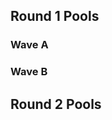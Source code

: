 {{DISPLAYTITLE:EVO 2016: ''Melee'' Doubles Side Event Pools}}{{SetGame|melee}}
{{tabs static
|name1=Overview
|link1=EVO/2016/Melee Doubles Side Event
|name2=Doubles Pools
|link2=EVO/2016/Melee Doubles Side Event/Doubles Pools
|name3=Doubles Bracket
|link3=EVO/2016/Melee Doubles Side Event/Doubles Bracket
|This=2
}}
==Round 1 Pools==
===Wave A===
{{Box|start|padding=2em}}
===={{HiddenSort|A1}}====
{{GroupTableStart |Bracket A1|width=300px}}
{{DoublesGroupTableSlot|p1=Alan|p1flag=us|p2=Shroomed|p2flag=us|win_m=3|lose_m=0|place=1|bg=up|go={{advance|EVO/2016/Melee Doubles Side Event/Doubles Pools#Round 2 Pools}}}}
{{DoublesGroupTableSlot|p1=s0ft|p1flag=us|p2=Ken|p2flag=us|win_m=3|lose_m=1|place=2|bg=stay|go={{advance|EVO/2016/Melee Doubles Side Event/Doubles Pools#Round 2 Pools}}}}
{{DoublesGroupTableSlot|p1=Bladewise|p1flag=us|p2=JAVI|p2flag=mx|win_m=2|lose_m=1|place=2|bg=stay|go={{advance|EVO/2016/Melee Doubles Side Event/Doubles Pools#Round 2 Pools}}}}
{{DoublesGroupTableSlot|p1=S2B|p1flag=us|p2=Mahone|p2flag=us|win_m=4|lose_m=2|place=4|bg=down}}
{{DoublesGroupTableSlot|p1=OMGage|p1flag=us|p2=Eggz|p2flag=us|win_m=2|lose_m=2|place=5|bg=down}}
{{DoublesGroupTableSlot|p1=Scythe|p1flag=us|p2=Sago|p2flag=us|win_m=2|lose_m=2|place=5|bg=down}}
{{DoublesGroupTableSlot|p1=BPow|p1flag=us|p2=Area|p2flag=us|win_m=2|lose_m=2|place=7|bg=down}}
{{DoublesGroupTableSlot|p1=4D|p1flag=us|p2=Lazuli|p2flag=us|win_m=2|lose_m=2|place=7|bg=down}}
{{DoublesGroupTableSlot|p1=ryfish|p1flag=us|p2=Dis|p2flag=us|win_m=0|lose_m=2|place=9|bg=down}}
{{DoublesGroupTableSlot|p1=spoopy williams|p1flag=us|p2=ezo|p2flag=us|win_m=0|lose_m=2|place=9|bg=down}}
{{DoublesGroupTableSlot|p1=squallette|p1flag=us|p2=E40iez|p2flag=us|win_m=0|lose_m=2|place=9|bg=down}}
{{DoublesGroupTableSlot|p1=Rococo|p1flag=us|p2=Brail_L2K|p2flag=us|win_m=0|lose_m=2|place=9|bg=down}}
{{GroupTableEnd}}
{{Box|break|padding=2em}}

===={{HiddenSort|A2}}====
{{GroupTableStart |Bracket A2|width=300px}}
{{DoublesGroupTableSlot|p1=The Moon|p1flag=us|p2=DJ Nintendo|p2flag=us|win_m=3|lose_m=0|place=1|bg=up|go={{advance|EVO/2016/Melee Doubles Side Event/Doubles Pools#Round 2 Pools}}}}
{{DoublesGroupTableSlot|p1=Flamin Roy|p1flag=us|p2=baka4moe|p2flag=us|win_m=3|lose_m=1|place=2|bg=stay|go={{advance|EVO/2016/Melee Doubles Side Event/Doubles Pools#Round 2 Pools}}}}
{{DoublesGroupTableSlot|p1=Nintendude|p1flag=us|p2=Azen Zagenite|p2flag=us|win_m=2|lose_m=1|place=2|bg=stay|go={{advance|EVO/2016/Melee Doubles Side Event/Doubles Pools#Round 2 Pools}}}}
{{DoublesGroupTableSlot|p1=Snowy|p1flag=us|p2=MT|p2flag=us|win_m=3|lose_m=2|place=4|bg=down}}
{{DoublesGroupTableSlot|p1=HondaFoo|p1flag=us|p2=Blair|p2flag=us|win_m=3|lose_m=2|place=5|bg=down}}
{{DoublesGroupTableSlot|p1=Dr. Z|p1flag=us|p2=Azusa|p2flag=us|win_m=2|lose_m=2|place=5|bg=down}}
{{DoublesGroupTableSlot|p1=Abcool|p1flag=bs|p2=Shin|p2flag=bs|win_m=1|lose_m=2|place=7|bg=down}}
{{DoublesGroupTableSlot|p1=Bon|p1flag=us|p2=Seal|p2flag=us|win_m=1|lose_m=2|place=7|bg=down}}
{{DoublesGroupTableSlot|p1=Eval|p1flag=pr|p2=Mizu|p2flag=us|win_m=1|lose_m=2|place=9|bg=down}}
{{DoublesGroupTableSlot|p1=Falco Escobar|p1flag=us|p2=Tyo|p2flag=us|win_m=1|lose_m=2|place=9|bg=down}}
{{DoublesGroupTableSlot|p1=choochoo|p1flag=us|p2=Young Craig|p2flag=us|win_m=0|lose_m=2|place=9|bg=down}}
{{DoublesGroupTableSlot|p1=Glenjamin|p1flag=us|p2=Kismet|p2flag=us|win_m=0|lose_m=2|place=9|bg=down}}
{{GroupTableEnd}}
{{Box|break|padding=2em}}

===={{HiddenSort|A3}}====
{{GroupTableStart |Bracket A3|width=300px}}
{{DoublesGroupTableSlot|p1=Mew2King|p1flag=us|p2=Hungrybox|p2flag=us|win_m=3|lose_m=0|place=1|bg=up|go={{advance|EVO/2016/Melee Doubles Side Event/Doubles Pools#Round 2 Pools}}}}
{{DoublesGroupTableSlot|p1=NMW|p1flag=us|p2=L|p2flag=us|win_m=3|lose_m=1|place=2|bg=stay|go={{advance|EVO/2016/Melee Doubles Side Event/Doubles Pools#Round 2 Pools}}}}
{{DoublesGroupTableSlot|p1=Reno|p1flag=us|p2=Lucky|p2flag=us|win_m=2|lose_m=1|place=2|bg=stay|go={{advance|EVO/2016/Melee Doubles Side Event/Doubles Pools#Round 2 Pools}}}}
{{DoublesGroupTableSlot|p1=MacD|p1flag=us|p2=_milktea|p2flag=us|win_m=2|lose_m=2|place=4|bg=down}}
{{DoublesGroupTableSlot|p1=Blaze|p1flag=us|p2=Gibbles|p2flag=us|win_m=3|lose_m=2|place=5|bg=down}}
{{DoublesGroupTableSlot|p1=Rise|p1flag=us|p2=D-MaN|p2flag=us|win_m=3|lose_m=2|place=5|bg=down}}
{{DoublesGroupTableSlot|p1=SOUPOSTRICH|p1flag=us|p2=Jam|p2flag=ca|win_m=2|lose_m=2|place=7|bg=down}}
{{DoublesGroupTableSlot|p1=emilywaves|p1flag=us|p2=Jekku|p2flag=fi|win_m=2|lose_m=2|place=7|bg=down}}
{{DoublesGroupTableSlot|p1=envy|p1flag=us|p2=Ginkelburg|p2flag=us|win_m=0|lose_m=2|place=9|bg=down}}
{{DoublesGroupTableSlot|p1=Volvo|p1flag=se|p2=Lamp|p2flag=se|win_m=0|lose_m=2|place=9|bg=down}}
{{DoublesGroupTableSlot|p1=Spark|p1flag=us|p2=Skeleton Sword|p2flag=us|win_m=0|lose_m=2|place=9|bg=down}}
{{DoublesGroupTableSlot|p1=limjoker|p1flag=us|p2=ZettaiTerritory|p2flag=us|win_m=0|lose_m=2|place=9|bg=down}}
{{GroupTableEnd}}
{{Box|break|padding=2em}}

===={{HiddenSort|A4}}====
{{GroupTableStart |Bracket A4|width=300px}}
{{DoublesGroupTableSlot|p1=Slox|p1flag=us|p2=Swedish Delight|p2flag=us|win_m=3|lose_m=0|place=1|bg=up|go={{advance|EVO/2016/Melee Doubles Side Event/Doubles Pools#Round 2 Pools}}}}
{{DoublesGroupTableSlot|p1=HomeMadeWaffles|p1flag=us|p2=Phil|p2flag=us|win_m=4|lose_m=1|place=2|bg=stay|go={{advance|EVO/2016/Melee Doubles Side Event/Doubles Pools#Round 2 Pools}}}}
{{DoublesGroupTableSlot|p1=Prince Abu|p1flag=us|p2=Duck|p2flag=us|win_m=2|lose_m=1|place=2|bg=stay|go={{advance|EVO/2016/Melee Doubles Side Event/Doubles Pools#Round 2 Pools}}}}
{{DoublesGroupTableSlot|p1=Andymosity|p1flag=us|p2=Strain|p2flag=us|win_m=3|lose_m=2|place=4|bg=down}}
{{DoublesGroupTableSlot|p1=Ted|p1flag=us|p2=7ent|p2flag=us|win_m=2|lose_m=2|place=5|bg=down}}
{{DoublesGroupTableSlot|p1=Excel_Zero|p1flag=pr|p2=Blazing|p2flag=pr|win_m=1|lose_m=2|place=5|bg=down}}
{{DoublesGroupTableSlot|p1=Yung Dactyl|p1flag=us|p2=Sir illiam|p2flag=us|win_m=2|lose_m=2|place=7|bg=down}}
{{DoublesGroupTableSlot|p1=Salevits|p1flag=fi|p2=Zlazher|p2flag=fi|win_m=2|lose_m=2|place=7|bg=down}}
{{DoublesGroupTableSlot|p1=Tank|p1flag=us|p2=John Wick|p2flag=us|win_m=1|lose_m=2|place=9|bg=down}}
{{DoublesGroupTableSlot|p1=Kevbot|p1flag=us|p2=Dana|p2flag=us|win_m=0|lose_m=2|place=9|bg=down}}
{{DoublesGroupTableSlot|p1=Yeet|p1flag=us|p2=zomg|p2flag=us|win_m=0|lose_m=2|place=9|bg=down}}
{{DoublesGroupTableSlot|p1=Kyouko!|p1flag=us|p2=Thundrio|p2flag=us|win_m=0|lose_m=2|place=9|bg=down}}
{{GroupTableEnd}}
{{Box|end}}

===Wave B===
{{Box|start|padding=2em}}
===={{HiddenSort|B1}}====
{{GroupTableStart |Bracket B1|width=300px}}
{{DoublesGroupTableSlot|p1=ChuDat|p1flag=us|p2=Chillindude|p2flag=us|win_m=3|lose_m=0|place=1|bg=up|go={{advance|EVO/2016/Melee Doubles Side Event/Doubles Pools#Round 2 Pools}}}}
{{DoublesGroupTableSlot|p1=EastCoastJeff|p1flag=us|p2=OkamiBW|p2flag=us|win_m=3|lose_m=1|place=2|bg=stay|go={{advance|EVO/2016/Melee Doubles Side Event/Doubles Pools#Round 2 Pools}}}}
{{DoublesGroupTableSlot|p1=Axe|p1flag=us|p2=Medz|p2flag=us|win_m=2|lose_m=1|place=2|bg=stay|go={{advance|EVO/2016/Melee Doubles Side Event/Doubles Pools#Round 2 Pools}}}}
{{DoublesGroupTableSlot|p1=VrudSSBM|p1flag=ca|p2=Loki|p2flag=jp|win_m=4|lose_m=2|place=4|bg=down}}
{{DoublesGroupTableSlot|p1=Azzu|p1flag=us|p2=Knubs.|p2flag=us|win_m=3|lose_m=2|place=5|bg=down}}
{{DoublesGroupTableSlot|p1=SwordSaint|p1flag=us|p2=Saiko|p2flag=us|win_m=2|lose_m=2|place=5|bg=down}}
{{DoublesGroupTableSlot|p1=Blirtops|p1flag=us|p2=Pengy|p2flag=us|win_m=2|lose_m=2|place=7|bg=down}}
{{DoublesGroupTableSlot|p1=J666|p1flag=us|p2=Eddy Mexico|p2flag=mx|win_m=1|lose_m=2|place=7|bg=down}}
{{DoublesGroupTableSlot|p1=Yorozuya Volk-chan|p1flag=us|p2=koschka|p2flag=us|win_m=0|lose_m=2|place=9|bg=down}}
{{DoublesGroupTableSlot|p1=Sugoi$|p1flag=us|p2=Professor Cube|p2flag=us|win_m=0|lose_m=2|place=9|bg=down}}
{{DoublesGroupTableSlot|p1=Connorasada|p1flag=us|p2=Jinpachi|p2flag=us|win_m=0|lose_m=2|place=9|bg=down}}
{{DoublesGroupTableSlot|p1=Dr. Bread|p1flag=us|p2=Rap!d|p2flag=us|win_m=0|lose_m=2|place=9|bg=down}}
{{GroupTableEnd}}
{{Box|break|padding=2em}}

===={{HiddenSort|B2}}====
{{GroupTableStart |Bracket B2|width=300px}}
{{DoublesGroupTableSlot|p1=Rishi|p1flag=us|p2=lloD|p2flag=us|win_m=3|lose_m=0|place=1|bg=up|go={{advance|EVO/2016/Melee Doubles Side Event/Doubles Pools#Round 2 Pools}}}}
{{DoublesGroupTableSlot|p1=Druggedfox|p1flag=us|p2=SleepyK|p2flag=us|win_m=4|lose_m=1|place=2|bg=stay|go={{advance|EVO/2016/Melee Doubles Side Event/Doubles Pools#Round 2 Pools}}}}
{{DoublesGroupTableSlot|p1=Colbol|p1flag=us|p2=dizzkidboogie|p2flag=us|win_m=2|lose_m=1|place=2|bg=stay|go={{advance|EVO/2016/Melee Doubles Side Event/Doubles Pools#Round 2 Pools}}}}
{{DoublesGroupTableSlot|p1=Coolkid|p1flag=us|p2=Charlon|p2flag=fr|win_m=3|lose_m=2|place=4|bg=down}}
{{DoublesGroupTableSlot|p1=Light|p1flag=us|p2=Twin_A|p2flag=us|win_m=2|lose_m=2|place=5|bg=down}}
{{DoublesGroupTableSlot|p1=Dz|p1flag=us|p2=Low5|p2flag=us|win_m=2|lose_m=2|place=5|bg=down}}
{{DoublesGroupTableSlot|p1=Warwick Foe|p1flag=us|p2=Wavebringer|p2flag=us|win_m=2|lose_m=2|place=7|bg=down}}
{{DoublesGroupTableSlot|p1=Xest|p1flag=us|p2=Chango|p2flag=us|win_m=1|lose_m=2|place=7|bg=down}}
{{DoublesGroupTableSlot|p1=SK|p1flag=us|p2=Stanky|p2flag=us|win_m=1|lose_m=2|place=9|bg=down}}
{{DoublesGroupTableSlot|p1=Codeman|p1flag=us|p2=Mertauh|p2flag=us|win_m=0|lose_m=2|place=9|bg=down}}
{{DoublesGroupTableSlot|p1=MickFoley|p1flag=us|p2=THEJUNKYARDDOG|p2flag=us|win_m=0|lose_m=2|place=9|bg=down}}
{{DoublesGroupTableSlot|p1=JimBob|p1flag=us|p2=Forte|p2flag=us|win_m=0|lose_m=2|place=9|bg=down}}
{{GroupTableEnd}}
{{Box|break|padding=2em}}

===={{HiddenSort|B3}}====
{{GroupTableStart |Bracket B3|width=300px}}
{{DoublesGroupTableSlot|p1=PewPewU|p1flag=us|p2=SFAT|p2flag=us|win_m=3|lose_m=0|place=1|bg=up|go={{advance|EVO/2016/Melee Doubles Side Event/Doubles Pools#Round 2 Pools}}}}
{{DoublesGroupTableSlot|p1=E. Werky|p1flag=mx|p2=Far!|p2flag=mx|win_m=4|lose_m=1|place=2|bg=stay|go={{advance|EVO/2016/Melee Doubles Side Event/Doubles Pools#Round 2 Pools}}}}
{{DoublesGroupTableSlot|p1=Kira|p1flag=us|p2=Captain Faceroll|p2flag=us|win_m=2|lose_m=1|place=2|bg=stay|go={{advance|EVO/2016/Melee Doubles Side Event/Doubles Pools#Round 2 Pools}}}}
{{DoublesGroupTableSlot|p1=Cheezpuff|p1flag=us|p2=Fiya|p2flag=us|win_m=3|lose_m=2|place=4|bg=down}}
{{DoublesGroupTableSlot|p1=Patches|p1flag=us|p2=Jmook|p2flag=us|win_m=3|lose_m=2|place=5|bg=down}}
{{DoublesGroupTableSlot|p1=ShaNk|p1flag=no|p2=Veps|p2flag=no|win_m=2|lose_m=2|place=5|bg=down}}
{{DoublesGroupTableSlot|p1=Youma|p1flag=pr|p2=LK|p2flag=pr|win_m=2|lose_m=2|place=7|bg=down}}
{{DoublesGroupTableSlot|p1=IKEY|p1flag=us|p2=XURK|p2flag=us|win_m=1|lose_m=2|place=7|bg=down}}
{{DoublesGroupTableSlot|p1=Kobold|p1flag=us|p2=RAM|p2flag=us|win_m=0|lose_m=2|place=9|bg=down}}
{{DoublesGroupTableSlot|p1=CmG|p1flag=ca|p2=Kage|p2flag=ca|win_m=0|lose_m=2|place=9|bg=down}}
{{DoublesGroupTableSlot|p1=asianson|p1flag=us|p2=Zoap|p2flag=us|win_m=0|lose_m=2|place=9|bg=down}}
{{DoublesGroupTableSlot|p1=Hyprid|p1flag=us|p2=Zeo|p2flag=us|win_m=0|lose_m=2|place=9|bg=down}}
{{GroupTableEnd}}
{{Box|break|padding=2em}}

===={{HiddenSort|B4}}====
{{GroupTableStart |Bracket B4|width=300px}}
{{DoublesGroupTableSlot|p1=Darkatma|p1flag=us|p2=Frootloop|p2flag=us|win_m=3|lose_m=0|place=1|bg=up|go={{advance|EVO/2016/Melee Doubles Side Event/Doubles Pools#Round 2 Pools}}}}
{{DoublesGroupTableSlot|p1=Chaddd|p1flag=us|p2=TBAG|p2flag=us|win_m=5|lose_m=1|place=2|bg=stay|go={{advance|EVO/2016/Melee Doubles Side Event/Doubles Pools#Round 2 Pools}}}}
{{DoublesGroupTableSlot|p1=MojoMonkey|p1flag=ca|p2=Iceman|p2flag=us|win_m=2|lose_m=1|place=2|bg=stay|go={{advance|EVO/2016/Melee Doubles Side Event/Doubles Pools#Round 2 Pools}}}}
{{DoublesGroupTableSlot|p1=DC|p1flag=mx|p2=Hiro of Time|p2flag=mx|win_m=3|lose_m=2|place=4|bg=down}}
{{DoublesGroupTableSlot|p1=Onion|p1flag=us|p2=Goose|p2flag=us|win_m=2|lose_m=2|place=5|bg=down}}
{{DoublesGroupTableSlot|p1=Mo|p1flag=us|p2=Coach|p2flag=us|win_m=2|lose_m=2|place=5|bg=down}}
{{DoublesGroupTableSlot|p1=Exumer|p1flag=us|p2=Quasar|p2flag=us|win_m=2|lose_m=2|place=7|bg=down}}
{{DoublesGroupTableSlot|p1=Tarkus|p1flag=us|p2=Hentai69|p2flag=us|win_m=1|lose_m=2|place=7|bg=down}}
{{DoublesGroupTableSlot|p1=Void|p1flag=us|p2=Tid|p2flag=au|win_m=0|lose_m=2|place=9|bg=down}}
{{DoublesGroupTableSlot|p1=Minz|p1flag=us|p2=allpain|p2flag=us|win_m=0|lose_m=2|place=9|bg=down}}
{{DoublesGroupTableSlot|p1=Wizzrobe|p1flag=us|p2=Westballz|p2flag=us|win_m=0|lose_m=2|place=9|bg=down}}
{{DoublesGroupTableSlot|p1=Nightmare|p1flag=ca|p2=n0ne|p2flag=ni|win_m=0|lose_m=2|place=9|bg=down}}
{{GroupTableEnd}}
{{Box|end}}

==Round 2 Pools==
{{Box|start|padding=2em}}
===={{HiddenSort|A1}}====
{{GroupTableStart |[[EVO/2016/Melee Doubles Side Event/Doubles Pools/A1|Bracket A1]]|width=300px}}
{{DoublesGroupTableSlot|p1=Mew2King|p1flag=us|p2=Hungrybox|p2flag=us|win_m=1|lose_m=0|place=1|bg=up|go={{advance|EVO/2016/Melee Doubles Side Event/Doubles Bracket#Winners Bracket}}}}
{{DoublesGroupTableSlot|p1=Alan|p1flag=us|p2=Shroomed|p2flag=us|win_m=1|lose_m=0|place=1|bg=up|go={{advance|EVO/2016/Melee Doubles Side Event/Doubles Bracket#Winners Bracket}}}}
{{DoublesGroupTableSlot|p1=Reno|p1flag=us|p2=Lucky|p2flag=us|win_m=3|lose_m=0|place=3|bg=stay|go={{advance|EVO/2016/Melee Doubles Side Event/Doubles Bracket#Losers Bracket}}}}
{{DoublesGroupTableSlot|p1=Bladewise|p1flag=us|p2=JAVI|p2flag=mx|win_m=3|lose_m=0|place=3|bg=stay|go={{advance|EVO/2016/Melee Doubles Side Event/Doubles Bracket#Losers Bracket}}}}
{{DoublesGroupTableSlot|p1=Slox|p1flag=us|p2=Swedish Delight|p2flag=us|win_m=0|lose_m=2|place=5|bg=down}}
{{DoublesGroupTableSlot|p1=The Moon|p1flag=us|p2=DJ Nintendo|p2flag=us|win_m=0|lose_m=2|place=5|bg=down}}
{{DoublesGroupTableSlot|p1=Prince Abu|p1flag=us|p2=Duck|p2flag=us|win_m=1|lose_m=1|place=7|bg=down}}
{{DoublesGroupTableSlot|p1=Nintendude|p1flag=us|p2=Azen Zagenite|p2flag=us|win_m=1|lose_m=1|place=7|bg=down}}
{{DoublesGroupTableSlot|p1=NMW|p1flag=us|p2=L|p2flag=us|win_m=0|lose_m=1|place=9|bg=down}}
{{DoublesGroupTableSlot|p1=HomeMadeWaffles|p1flag=us|p2=Phil|p2flag=us|win_m=0|lose_m=1|place=9|bg=down}}
{{DoublesGroupTableSlot|p1=s0ft|p1flag=us|p2=Ken|p2flag=us|win_m=0|lose_m=1|place=9|bg=down}}
{{DoublesGroupTableSlot|p1=Flamin Roy|p1flag=us|p2=baka4moe|p2flag=us|win_m=0|lose_m=1|place=9|bg=down}}
{{GroupTableEnd}}
{{Box|break|padding=2em}}
==={{HiddenSort|B1}}===
{{GroupTableStart |[[EVO/2016/Melee Doubles Side Event/Doubles Pools/B1|Bracket B1]]|width=300px}}
{{DoublesGroupTableSlot|p1=PewPewU|p1flag=us|p2=SFAT|p2flag=us|win_m=1|lose_m=0|place=1|bg=up|go={{advance|EVO/2016/Melee Doubles Side Event/Doubles Bracket#Winners Bracket}}}}
{{DoublesGroupTableSlot|p1=ChuDat|p1flag=us|p2=Chillindude|p2flag=us|win_m=1|lose_m=0|place=1|bg=up|go={{advance|EVO/2016/Melee Doubles Side Event/Doubles Bracket#Winners Bracket}}}}
{{DoublesGroupTableSlot|p1=Druggedfox|p1flag=us|p2=SleepyK|p2flag=us|win_m=3|lose_m=0|place=3|bg=stay|go={{advance|EVO/2016/Melee Doubles Side Event/Doubles Bracket#Losers Bracket}}}}
{{DoublesGroupTableSlot|p1=Darkatma|p1flag=us|p2=Frootloop|p2flag=us|win_m=1|lose_m=1|place=3|bg=stay|go={{advance|EVO/2016/Melee Doubles Side Event/Doubles Bracket#Losers Bracket}}}}
{{DoublesGroupTableSlot|p1=Colbol|p1flag=us|p2=dizzkidboogie|p2flag=us|win_m=2|lose_m=1|place=5|bg=down}}
{{DoublesGroupTableSlot|p1=Rishi|p1flag=us|p2=lloD|p2flag=us|win_m=0|lose_m=2|place=5|bg=down}}
{{DoublesGroupTableSlot|p1=Axe|p1flag=us|p2=Medz|p2flag=us|win_m=1|lose_m=1|place=7|bg=down}}
{{DoublesGroupTableSlot|p1=EastCoastJeff|p1flag=us|p2=OkamiBW|p2flag=us|win_m=1|lose_m=1|place=7|bg=down}}
{{DoublesGroupTableSlot|p1=Kira|p1flag=us|p2=Captain Faceroll|p2flag=us|win_m=0|lose_m=1|place=9|bg=down}}
{{DoublesGroupTableSlot|p1=MojoMonkey|p1flag=ca|p2=Iceman|p2flag=us|win_m=0|lose_m=1|place=9|bg=down}}
{{DoublesGroupTableSlot|p1=E. Werky|p1flag=mx|p2=Far!|p2flag=mx|win_m=0|lose_m=1|place=9|bg=down}}
{{DoublesGroupTableSlot|p1=Chaddd|p1flag=us|p2=TBAG|p2flag=us|win_m=0|lose_m=1|place=9|bg=down}}
{{GroupTableEnd}}
{{Box|end}}
